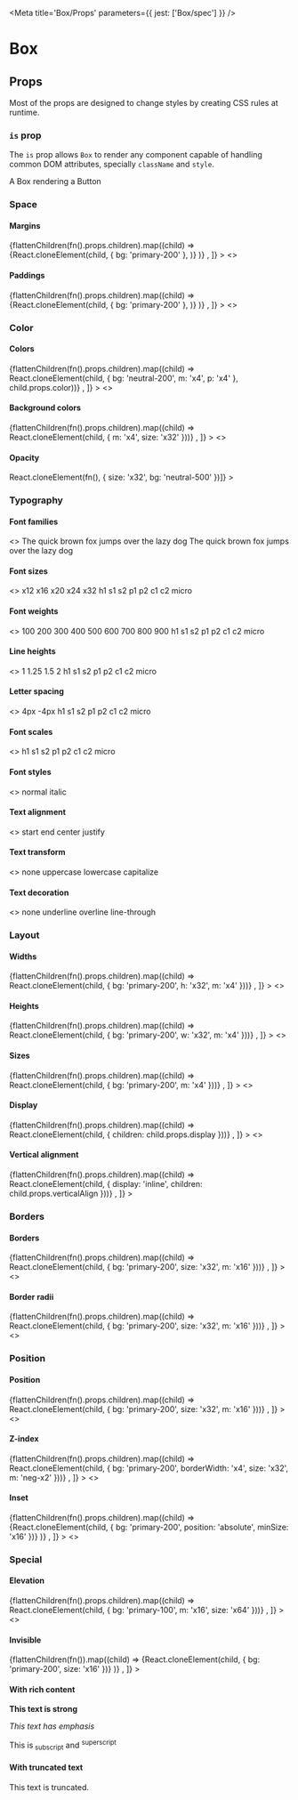 

<Meta title='Box/Props' parameters={{ jest: ['Box/spec'] }} />

# Box

## Props

Most of the props are designed to change styles by creating CSS rules at runtime.

<Props of={Box} />

### `is` prop

The `is` prop allows `Box` to render any component capable of handling common DOM attributes, specially `className` and
`style`.

<Preview>
  <Story name='is prop'>
    <Box is={Button}>A Box rendering a Button</Box>
  </Story>
</Preview>

### Space

#### Margins

<Preview>
  <Story
    name='Margins'
    decorators={[
      (fn) => <Box display='flex' flexWrap='wrap' alignItems='center'>
        {flattenChildren(fn().props.children).map((child) => <Box key={child.key} bg='neutral-200' m='x16'>
          {React.cloneElement(child, { bg: 'primary-200' }, <Box bg='neutral-500' size='x16' />)}
        </Box>)}
      </Box>,
    ]}
  >
    <>
      <Box m='x16' />
      <Box margin='x16' />
      <Box mb='x16' />
      <Box marginBlock='x16' />
      <Box mbs='x16' />
      <Box marginBlockStart='x16' />
      <Box mbe='x16' />
      <Box marginBlockEnd='x16' />
      <Box mi='x16' />
      <Box marginInline='x16' />
      <Box mis='x16' />
      <Box marginInlineStart='x16' />
      <Box mie='x16' />
      <Box marginInlineEnd='x16' />
    </>
  </Story>
</Preview>

#### Paddings

<Preview>
  <Story
    name='Paddings'
    decorators={[
      (fn) => <Box display='flex' flexWrap='wrap' alignItems='center'>
        {flattenChildren(fn().props.children).map((child) => <Box key={child.key} bg='neutral-200' m='x16'>
          {React.cloneElement(child, { bg: 'primary-200' }, <Box bg='neutral-500' size='x16' />)}
        </Box>)}
      </Box>,
    ]}
  >
    <>
      <Box p='x16' />
      <Box padding='x16' />
      <Box pb='x16' />
      <Box paddingBlock='x16' />
      <Box pbs='x16' />
      <Box paddingBlockStart='x16' />
      <Box pbe='x16' />
      <Box paddingBlockEnd='x16' />
      <Box pi='x16' />
      <Box paddingInline='x16' />
      <Box pis='x16' />
      <Box paddingInlineStart='x16' />
      <Box pie='x16' />
      <Box paddingInlineEnd='x16' />
    </>
  </Story>
</Preview>

### Color

#### Colors

<Preview>
  <Story
    name='Colors'
    decorators={[
      (fn) => <Box display='flex' flexWrap='wrap' alignItems='center' overflow='hidden'>
        {flattenChildren(fn().props.children).map((child) =>
          React.cloneElement(child, { bg: 'neutral-200', m: 'x4', p: 'x4' }, child.props.color))}
      </Box>,
    ]}
  >
    <>
      <Box color='neutral-500' />
      <Box color='neutral-500-50' />
      <Box color='primary-500' />
      <Box color='primary-500-50' />
      <Box color='info-500' />
      <Box color='info-500-50' />
      <Box color='success-500' />
      <Box color='success-500-50' />
      <Box color='warning-500' />
      <Box color='warning-500-50' />
      <Box color='danger-500' />
      <Box color='danger-500-50' />
      <Box color='surface' />
      <Box color='default' />
      <Box color='info' />
      <Box color='hint' />
      <Box color='disabled' />
      <Box color='alternative' />
      <Box color='primary' />
      <Box color='success' />
      <Box color='danger' />
      <Box color='warning' />
      <Box color='link' />
      <Box color='visited-link' />
      <Box color='active-link' />
      <Box color='rebeccapurple' />
    </>
  </Story>
</Preview>

#### Background colors

<Preview>
  <Story
    name='Background colors'
    decorators={[
      (fn) => <Box display='flex' flexWrap='wrap' alignItems='center' overflow='hidden'>
        {flattenChildren(fn().props.children).map((child) => React.cloneElement(child, { m: 'x4', size: 'x32' }))}
      </Box>,
    ]}
  >
    <>
      <Box bg='neutral-500' />
      <Box bg='neutral-500-50' />
      <Box bg='primary-500' />
      <Box bg='primary-500-50' />
      <Box bg='info-500' />
      <Box bg='info-500-50' />
      <Box bg='success-500' />
      <Box bg='success-500-50' />
      <Box bg='warning-500' />
      <Box bg='warning-500-50' />
      <Box bg='danger-500' />
      <Box bg='danger-500-50' />
      <Box bg='surface' />
      <Box bg='default' />
      <Box bg='info' />
      <Box bg='hint' />
      <Box bg='disabled' />
      <Box bg='alternative' />
      <Box bg='primary' />
      <Box bg='success' />
      <Box bg='danger' />
      <Box bg='warning' />
      <Box bg='link' />
      <Box bg='visited-link' />
      <Box bg='active-link' />
      <Box bg='rebeccapurple' />
    </>
  </Story>
</Preview>

#### Opacity

<Preview>
  <Story
    name='Opacity'
    decorators={[(fn) => React.cloneElement(fn(), { size: 'x32', bg: 'neutral-500' })]}
  >
    <Box opacity={0.5} />
  </Story>
</Preview>

### Typography

#### Font families

<Preview>
  <Story name='Font families'>
    <>
      <Box fontFamily='sans'>The quick brown fox jumps over the lazy dog</Box>
      <Box fontFamily='mono'>The quick brown fox jumps over the lazy dog</Box>
    </>
  </Story>
</Preview>

#### Font sizes

<Preview>
  <Story name='Font sizes'>
    <>
      <Box fontSize='x12'>x12</Box>
      <Box fontSize='x16'>x16</Box>
      <Box fontSize='x20'>x20</Box>
      <Box fontSize='x24'>x24</Box>
      <Box fontSize='x32'>x32</Box>
      <Box fontSize='h1'>h1</Box>
      <Box fontSize='s1'>s1</Box>
      <Box fontSize='s2'>s2</Box>
      <Box fontSize='p1'>p1</Box>
      <Box fontSize='p2'>p2</Box>
      <Box fontSize='c1'>c1</Box>
      <Box fontSize='c2'>c2</Box>
      <Box fontSize='micro'>micro</Box>
    </>
  </Story>
</Preview>

#### Font weights

<Preview>
  <Story name='Font weights'>
    <>
      <Box fontWeight='100'>100</Box>
      <Box fontWeight='200'>200</Box>
      <Box fontWeight='300'>300</Box>
      <Box fontWeight='400'>400</Box>
      <Box fontWeight='500'>500</Box>
      <Box fontWeight='600'>600</Box>
      <Box fontWeight='700'>700</Box>
      <Box fontWeight='800'>800</Box>
      <Box fontWeight='900'>900</Box>
      <Box fontWeight='h1'>h1</Box>
      <Box fontWeight='s1'>s1</Box>
      <Box fontWeight='s2'>s2</Box>
      <Box fontWeight='p1'>p1</Box>
      <Box fontWeight='p2'>p2</Box>
      <Box fontWeight='c1'>c1</Box>
      <Box fontWeight='c2'>c2</Box>
      <Box fontWeight='micro'>micro</Box>
    </>
  </Story>
</Preview>

#### Line heights

<Preview>
  <Story name='Line heights'>
    <>
      <Box lineHeight='1'>1</Box>
      <Box lineHeight='1.25'>1.25</Box>
      <Box lineHeight='1.5'>1.5</Box>
      <Box lineHeight='2'>2</Box>
      <Box lineHeight='h1'>h1</Box>
      <Box lineHeight='s1'>s1</Box>
      <Box lineHeight='s2'>s2</Box>
      <Box lineHeight='p1'>p1</Box>
      <Box lineHeight='p2'>p2</Box>
      <Box lineHeight='c1'>c1</Box>
      <Box lineHeight='c2'>c2</Box>
      <Box lineHeight='micro'>micro</Box>
    </>
  </Story>
</Preview>

#### Letter spacing

<Preview>
  <Story name='Letter spacing'>
    <>
      <Box letterSpacing='4px'>4px</Box>
      <Box letterSpacing='-4px'>-4px</Box>
      <Box letterSpacing='h1'>h1</Box>
      <Box letterSpacing='s1'>s1</Box>
      <Box letterSpacing='s2'>s2</Box>
      <Box letterSpacing='p1'>p1</Box>
      <Box letterSpacing='p2'>p2</Box>
      <Box letterSpacing='c1'>c1</Box>
      <Box letterSpacing='c2'>c2</Box>
      <Box letterSpacing='micro'>micro</Box>
    </>
  </Story>
</Preview>

#### Font scales

<Preview>
  <Story name='Font scales'>
    <>
      <Box fontScale='h1'>h1</Box>
      <Box fontScale='s1'>s1</Box>
      <Box fontScale='s2'>s2</Box>
      <Box fontScale='p1'>p1</Box>
      <Box fontScale='p2'>p2</Box>
      <Box fontScale='c1'>c1</Box>
      <Box fontScale='c2'>c2</Box>
      <Box fontScale='micro'>micro</Box>
    </>
  </Story>
</Preview>

#### Font styles

<Preview>
  <Story name='Font styles'>
    <>
      <Box fontStyle='normal'>normal</Box>
      <Box fontStyle='italic'>italic</Box>
    </>
  </Story>
</Preview>

#### Text alignment

<Preview>
  <Story name='Text alignment'>
    <>
      <Box textAlign='start'>start</Box>
      <Box textAlign='end'>end</Box>
      <Box textAlign='center'>center</Box>
      <Box textAlign='justify'>justify</Box>
    </>
  </Story>
</Preview>

#### Text transform

<Preview>
  <Story name='Text transform'>
    <>
      <Box textTransform='none'>none</Box>
      <Box textTransform='uppercase'>uppercase</Box>
      <Box textTransform='lowercase'>lowercase</Box>
      <Box textTransform='capitalize'>capitalize</Box>
    </>
  </Story>
</Preview>

#### Text decoration

<Preview>
  <Story name='Text decoration'>
    <>
      <Box textDecorationLine='none'>none</Box>
      <Box textDecorationLine='underline'>underline</Box>
      <Box textDecorationLine='overline'>overline</Box>
      <Box textDecorationLine='line-through'>line-through</Box>
    </>
  </Story>
</Preview>

### Layout

#### Widths

<Preview>
  <Story
    name='Widths'
    decorators={[
      (fn) => <Box display='flex' flexWrap='wrap' alignItems='center'>
        {flattenChildren(fn().props.children).map((child) =>
          React.cloneElement(child, { bg: 'primary-200', h: 'x32', m: 'x4' }))}
      </Box>,
    ]}
  >
    <>
      <Box w='x64' />
      <Box width='x64' />
      <Box w='none' minWidth='x64' />
      <Box w='sw' maxWidth='x64' />
    </>
  </Story>
</Preview>

#### Heights

<Preview>
  <Story
    name='Heights'
    decorators={[
      (fn) => <Box display='flex' flexWrap='wrap' alignItems='center'>
        {flattenChildren(fn().props.children).map((child) =>
          React.cloneElement(child, { bg: 'primary-200', w: 'x32', m: 'x4' }))}
      </Box>,
    ]}
  >
    <>
      <Box h='x64' />
      <Box height='x64' />
      <Box h='none' minHeight='x64' />
      <Box h='sw' maxHeight='x64' />
    </>
  </Story>
</Preview>

#### Sizes

<Preview>
  <Story
    name='Sizes'
    decorators={[
      (fn) => <Box display='flex' flexWrap='wrap' alignItems='center'>
        {flattenChildren(fn().props.children).map((child) =>
          React.cloneElement(child, { bg: 'primary-200', m: 'x4' }))}
      </Box>,
    ]}
  >
    <>
      <Box size='x64' />
      <Box size='none' minSize='x64' />
      <Box size={9999} maxSize='x64' />
    </>
  </Story>
</Preview>

#### Display

<Preview>
  <Story
    name='Display'
    decorators={[
      (fn) => <Box>
        {flattenChildren(fn().props.children).map((child) =>
          React.cloneElement(child, { children: child.props.display }))}
      </Box>,
    ]}
  >
    <>
      <Box display='none' />
      <Box display='inline' />
      <Box display='inline-block' />
      <Box display='inline-flex' />
      <Box display='block' />
      <Box verticalAlign='-40px' />
      <Box verticalAlign='40px' />
    </>
  </Story>
</Preview>

#### Vertical alignment

<Preview>
  <Story
    name='Vertical alignment'
    decorators={[
      (fn) => <Box>
        {flattenChildren(fn().props.children).map((child) =>
          React.cloneElement(child, { display: 'inline', children: child.props.verticalAlign }))}
      </Box>,
    ]}
  >
    <Box>
      <Box verticalAlign='top' />
      <Box verticalAlign='baseline' />
      <Box verticalAlign='sub' />
      <Box verticalAlign='middle' />
      <Box verticalAlign='bottom' />
      <Box verticalAlign='-40px' />
      <Box verticalAlign='40px' />
    </Box>
  </Story>
</Preview>

### Borders

#### Borders

<Preview>
  <Story
    name='Borders'
    decorators={[
      (fn) => <Box display='flex' flexWrap='wrap' alignItems='center'>
        {flattenChildren(fn().props.children).map((child) =>
          React.cloneElement(child, { bg: 'primary-200', size: 'x32', m: 'x16' }))}
      </Box>,
    ]}
  >
    <>
      <Box border='2px solid currentColor' />
      <Box borderBlock='2px solid currentColor' />
      <Box borderBlockStart='2px solid currentColor' />
      <Box borderBlockEnd='2px solid currentColor' />
      <Box borderInline='2px solid currentColor' />
      <Box borderInlineStart='2px solid currentColor' />
      <Box borderInlineEnd='2px solid currentColor' />
      <Box borderWidth='x2' />
      <Box borderBlockWidth='x2' />
      <Box borderBlockStartWidth='x2' />
      <Box borderBlockEndWidth='x2' />
      <Box borderInlineWidth='x2' />
      <Box borderInlineStartWidth='x2' />
      <Box borderInlineEndWidth='x2' />
      <Box borderWidth='x1' borderStyle='dashed' />
      <Box borderWidth='x1' borderBlockStyle='dashed' />
      <Box borderWidth='x1' borderBlockStartStyle='dashed' />
      <Box borderWidth='x1' borderBlockEndStyle='dashed' />
      <Box borderWidth='x1' borderInlineStyle='dashed' />
      <Box borderWidth='x1' borderInlineStartStyle='dashed' />
      <Box borderWidth='x1' borderInlineEndStyle='dashed' />
      <Box borderWidth='x4' borderColor='primary-500' />
      <Box borderWidth='x4' borderBlockColor='primary-500' />
      <Box borderWidth='x4' borderBlockStartColor='primary-500' />
      <Box borderWidth='x4' borderBlockEndColor='primary-500' />
      <Box borderWidth='x4' borderInlineColor='primary-500' />
      <Box borderWidth='x4' borderInlineStartColor='primary-500' />
      <Box borderWidth='x4' borderInlineEndColor='primary-500' />
    </>
  </Story>
</Preview>

#### Border radii

<Preview>
  <Story
    name='Border radii'
    decorators={[
      (fn) => <Box display='flex' flexWrap='wrap' alignItems='center'>
        {flattenChildren(fn().props.children).map((child) =>
          React.cloneElement(child, { bg: 'primary-200', size: 'x32', m: 'x16' }))}
      </Box>,
    ]}
  >
    <>
      <Box borderRadius='full' />
      <Box borderStartStartRadius='full' />
      <Box borderStartEndRadius='full' />
      <Box borderEndStartRadius='full' />
      <Box borderEndEndRadius='full' />
    </>
  </Story>
</Preview>

### Position

#### Position

<Preview>
  <Story
    name='Position'
    decorators={[
      (fn) => <Box display='flex' flexWrap='wrap' alignItems='center'>
        {flattenChildren(fn().props.children).map((child) =>
          React.cloneElement(child, { bg: 'primary-200', size: 'x32', m: 'x16' }))}
      </Box>,
    ]}
  >
    <>
      <Box position='static' />
      <Box position='relative' />
      <Box position='absolute' />
      <Box position='fixed' />
    </>
  </Story>
</Preview>


#### Z-index

<Preview>
  <Story
    name='Z-index'
    decorators={[
      (fn) => <Box display='flex' flexWrap='wrap' alignItems='center'>
        {flattenChildren(fn().props.children).map((child) =>
          React.cloneElement(child, { bg: 'primary-200', borderWidth: 'x4', size: 'x32', m: 'neg-x2' }))}
      </Box>,
    ]}
  >
    <>
      <Box zIndex='2' borderColor='success-300' />
      <Box zIndex='1' borderColor='info-300' />
      <Box zIndex='2' borderColor='warning-300' />
      <Box zIndex='1' borderColor='danger-300' />
    </>
  </Story>
</Preview>

#### Inset

<Preview>
  <Story
    name='Inset'
    decorators={[
      (fn) => <Box display='flex' flexWrap='wrap' alignItems='center'>
        {flattenChildren(fn().props.children).map((child) =>
          <Box key={child.key} position='relative' bg='neutral-200' m='x16' size='x64'>
            {React.cloneElement(child, { bg: 'primary-200', position: 'absolute', minSize: 'x16' })}
          </Box>)}
      </Box>,
    ]}
  >
    <>
      <Box inset='none' />
      <Box inset='x1' />
      <Box inset='x2' />
      <Box inset='x4' />
      <Box inset='x8' />
      <Box inset='x16' />
      <Box insetBlock='x16' />
      <Box insetBlockStart='x16' />
      <Box insetBlockEnd='x16' />
      <Box insetInline='x16' />
      <Box insetInlineStart='x16' />
      <Box insetInlineEnd='x16' />
    </>
  </Story>
</Preview>

### Special

#### Elevation

<Preview>
  <Story
    name='Elevation'
    decorators={[
      (fn) => <Box display='flex' flexWrap='wrap' alignItems='center'>
        {flattenChildren(fn().props.children).map((child) =>
          React.cloneElement(child, { bg: 'primary-100', m: 'x16', size: 'x64' }))}
      </Box>,
    ]}
  >
    <>
      <Box elevation='0' />
      <Box elevation='1' />
      <Box elevation='2' />
    </>
  </Story>
</Preview>

#### Invisible

<Preview>
  <Story
    name='Invisible'
    decorators={[
      (fn) => <Box display='flex' flexWrap='wrap' alignItems='center'>
        {flattenChildren(fn()).map((child) => <Box key={child.key} bg='neutral-200' p='x16'>
          {React.cloneElement(child, { bg: 'primary-200', size: 'x16' })}
        </Box>)}
      </Box>,
    ]}
  >
    <Box invisible />
  </Story>
</Preview>

#### With rich content

<Preview>
  <Story name='With rich content'>
    <Box withRichContent>
      <p><strong>This text is strong</strong></p>
      <p><em>This text has emphasis</em></p>
      <p>This is<sub> subscript</sub> and <sup>superscript</sup></p>
    </Box>
  </Story>
</Preview>

#### With truncated text

<Preview>
  <Story name='With truncated text'>
    <Box withTruncatedText w='x80'>
      This text is truncated.
    </Box>
  </Story>
</Preview>
